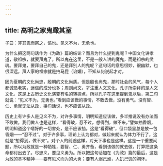 ```yaml
---
---
---
```

title: 高明之家鬼瞰其室
---




子曰：非其鬼而祭之，谄也。见义不为，无勇也。

为什么把这两句话作为《为政》篇的结论？而且为什么提到鬼呢？中国文化讲孝道，敬祖宗，就要拜鬼了。所以鬼在这里，不是一般人讲的魔鬼，而是祖宗的灵魂。要拜鬼，要拜自己的鬼，还是拜别人的鬼呢？这句话的意思很妙，很幽默，也很深远，拜人家的祖宗就是拍马屁（谄媚），不知从何说起才对。

因为夏朝的文化尚忠，殷朝的文化尚质。但是殷也尚鬼，那时社会的风气，每个人都诚恳老实，迷信的成分也多；周则尚文，才注重人文文化。孔子所崇拜的是人文文化，这是上古历史文化演变有名的转捩点，所以孔子在这里提到鬼以后，第二句就说：“见义不为，无勇也。”看到应该做的事情，不敢去做，没有勇气。没有智、仁、勇就无法从政，换句话说，也不应该从政。

历史上有许多人是见义不为，对许多事情，明明知道应该做，多半推说没有办法而不敢做。我们做人也是这样，“看得破，忍不过。想得到，做不来。”譬如抽香烟，明明知道这个嗜好的一切害处，是不应该抽，这是“看得破”，但口袋里总是放一包香烟——“忍不过”。对于许多事，理论上认为都对，做起来就认为体力不行了，这就是“想得到，做不来”。对个人的前途这样，对天下事也是这样。这是一个重要问题，所以为政就是一种牺牲，要智、仁、勇齐备，看到该做的就去做，打算把这条命都付出去了。尽忠义，要见义勇为。所以把这句话加在《为政》篇的最后，这是为政的基本精神——要有见义而为的大勇；要有人溺己溺，人饥己饥的胸怀。
